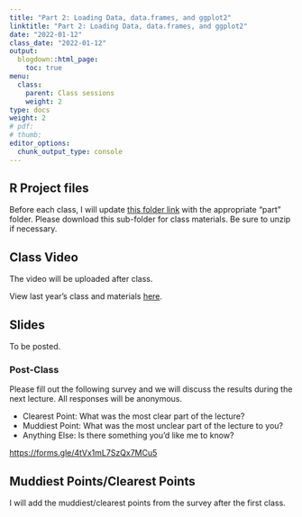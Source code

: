 ```yaml
---
title: "Part 2: Loading Data, data.frames, and ggplot2"
linktitle: "Part 2: Loading Data, data.frames, and ggplot2"
date: "2022-01-12"
class_date: "2022-01-12"
output:
  blogdown::html_page:
    toc: true
menu:
  class:
    parent: Class sessions
    weight: 2
type: docs
weight: 2
# pdf: 
# thumb: 
editor_options: 
  chunk_output_type: console
---
```


## R Project files

Before each class, I will update [this folder link](https://www.dropbox.com/sh/q4z72523kl84ywp/AAASb1YIFRpxzrjOeq1FVcXua?dl=0) with the appropriate "part" folder. Please download this sub-folder for class materials. Be sure to unzip if necessary.

## Class Video

The video will be uploaded after class.

View last year's class and materials [here](https://sph-r-programming.netlify.app/class/02-class/).

<!-- <iframe width="560" height="315" src="https://www.youtube.com/embed/yCPcijCj15c" frameborder="0" allow="accelerometer; autoplay; clipboard-write; encrypted-media; gyroscope; picture-in-picture" allowfullscreen></iframe> -->

## Slides

To be posted.

<!-- Open the class introduction slides in a separate window: <a href="https://sph-r-programming-2022.netlify.app/slides/01-introduction_slides#1" target="_blank">https://sph-r-programming-2022.netlify.app/01-introduction_slides#1</a> -->

<!-- ```{r echo=FALSE} -->
<!-- knitr::include_url('https://sph-r-programming-2022.netlify.com/slides/01-introduction_slides#1') -->
<!-- ``` -->

### Post-Class

Please fill out the following survey and we will discuss the results during the next lecture. All responses will be anonymous.

- Clearest Point: What was the most clear part of the lecture?
- Muddiest Point: What was the most unclear part of the lecture to you?
- Anything Else: Is there something you'd like me to know?

<https://forms.gle/4tVx1mL7SzQx7MCu5>


## Muddiest Points/Clearest Points 

I will add the muddiest/clearest points from the survey after the first class.

